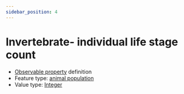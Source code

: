 ```yaml
---
sidebar_position: 4
---
```



# Invertebrate- individual life stage count

- [Observable property](/viewers/dawe-vocabs?uri=https://linked.data.gov.au/def/nrm/ece0e09e-9e77-499c-b130-27d9c1d855bd) definition
- Feature type: [animal population](http://linked.data.gov.au/def/tern-cv/8a68b4a9-167b-40f0-9222-293a2d20ffee)
- Value type: [Integer](https://w3id.org/tern/ontologies/tern/Integer)

<Example
  protocolModule="invertebrate-post-field-guideline"
  observableProperty="https://linked.data.gov.au/def/nrm/ece0e09e-9e77-499c-b130-27d9c1d855bd"
/>
